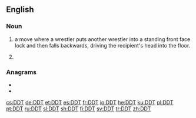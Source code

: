 ==English==

===Noun===
{{en-noun|-|s}}

# {{label|en|countable|professional wrestling}} a move where a wrestler puts another wrestler into a standing front face lock and then falls backwards, driving the recipient's head into the floor.
# {{label|en|uncountable}} {{abbreviation of|dichlorodiphenyltrichloroethane|dot=|lang=en}} {{gloss|an insecticide}}

===Anagrams===
* {{l|en|DTD}}
* {{l|en|TDD}}

[[cs:DDT]]
[[de:DDT]]
[[et:DDT]]
[[es:DDT]]
[[fr:DDT]]
[[io:DDT]]
[[he:DDT]]
[[ku:DDT]]
[[pl:DDT]]
[[pt:DDT]]
[[ru:DDT]]
[[sl:DDT]]
[[sh:DDT]]
[[fi:DDT]]
[[sv:DDT]]
[[tr:DDT]]
[[zh:DDT]]
